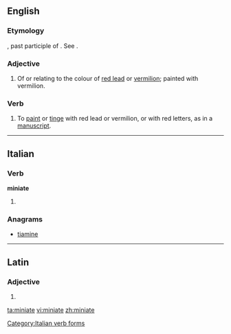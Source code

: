 ==English==

===Etymology===
{{etyl|la|en}} {{lena}} {{term|miniatus|lang=la}}, past participle of {{term|miniare|lang=la}}. See {{term|minium|lang=en}}.

===Adjective===
{{en-adj}}

# Of or relating to the colour of [[red lead]] or [[vermilion]]; painted with vermilion.

===Verb===
{{en-verb|miniat|es}}

# To [[paint]] or [[tinge]] with red lead or vermilion, or with red letters, as in a [[manuscript]].
#: {{rfquotek|T. Wharton}}

{{Webster 1913}}

----

==Italian==

===Verb===
'''miniate'''

# {{conjugation of|minare||2|p|pres|sub|lang=it}}

===Anagrams===
* [[tiamine#Italian|tiamine]]

[[Category:Italian verb forms]]

----

==Latin==

===Adjective===
{{la-adj-form|miniāte}}

# {{inflection of|miniātus||voc|m|s|lang=la}}

[[ta:miniate]]
[[vi:miniate]]
[[zh:miniate]]